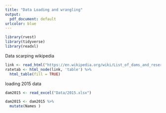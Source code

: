 ```yaml
---
title: "Data Loading and wrangling"
output:
  pdf_document: default
urlcolor: blue
---
```


```r
library(rvest)
library(tidyverse)
library(readxl)
```

Data scarping wikipedia
```r
link <- read_html("https://en.wikipedia.org/wiki/List_of_dams_and_reservoirs_in_Maharashtra")
ratetab <- html_node(link, 'table') %>%
  html_table(fill = TRUE)
```


loading 2015 data
```r
dam2015 <- read_excel("Data/2015.xlsx")

dam2015 <- dam2015 %>%
  mutate(Names )
```



